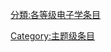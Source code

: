 {{catmore1|[[Wikipedia:电子学专题|Wikipedia:电子学专题]]}}
{{Articles by Quality|topic=电子学|project=电子学|format=TOC}}
{{emptycat}}

[[分類:各等级电子学条目|分類:各等级电子学条目]]
[[Category:主题级条目|Category:主题级条目]]